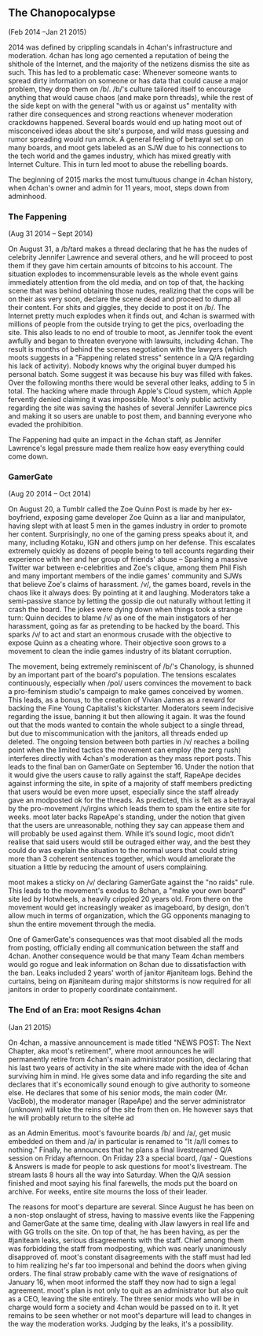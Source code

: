 == The Chanopocalypse ==

(Feb 2014 –Jan 21 2015)

2014 was defined by crippling scandals in 4chan's infrastructure and moderation. 4chan has long ago cemented a reputation of being the shithole of the Internet, and the majority of the netizens dismiss the site as such. This has led to a problematic case: Whenever someone wants to spread dirty information on someone or has data that could cause a major problem, they drop them on /b/. /b/'s culture tailored itself to encourage anything that would cause chaos (and make porn threads), while the rest of the side kept on with the general &quot;with us or against us&quot; mentality with rather dire consequences and strong reactions whenever moderation crackdowns happened. Several boards would end up hating moot out of misconceived ideas about the site's purpose, and wild mass guessing and rumor spreading would run amok. A general feeling of betrayal set up on many boards, and moot gets labeled as an SJW due to his connections to the tech world and the games industry, which has mixed greatly with Internet Culture. This in turn led moot to abuse the rebelling boards. 

The beginning of 2015 marks the most tumultuous change in 4chan history, when 4chan's owner and admin for 11 years, moot, steps down from adminhood.

=== The Fappening ===

(Aug 31 2014 – Sept 2014)

On August 31, a /b/tard makes a thread declaring that he has the nudes of celebrity Jennifer Lawrence and several others, and he will proceed to post them if they gave him certain amounts of bitcoins to his account. The situation explodes to incommensurable levels as the whole event gains immediately attention from the old media, and on top of that, the hacking scene that was behind obtaining those nudes, realizing that the cops will be on their ass very soon, declare the scene dead and proceed to dump all their content. For shits and giggles, they decide to post it on /b/. The Internet pretty much explodes when it finds out, and 4chan is swarmed with millions of people from the outside trying to get the pics, overloading the site. This also leads to no end of trouble to moot, as Jennifer took the event awfully and began to threaten everyone with lawsuits, including 4chan. The result is months of behind the scenes negotiation with the lawyers (which moots suggests in a &quot;Fappening related stress&quot; sentence in a Q/A regarding his lack of activity). Nobody knows why the original buyer dumped his personal batch. Some suggest it was because his buy was filled with fakes. Over the following months there would be several other leaks, adding to 5 in total. The hacking where made through Apple's Cloud system, which Apple fervently denied claiming it was impossible. Moot's only public activity regarding the site was saving the hashes of several Jennifer Lawrence pics and making it so users are unable to post them, and banning everyone who evaded the prohibition.

The Fappening had quite an impact in the 4chan staff, as Jennifer Lawrence's legal pressure made them realize how easy everything could come down.

=== GamerGate ===

(Aug 20 2014 – Oct 2014)

On August 20, a Tumblr called the Zoe Quinn Post is made by her ex-boyfriend, exposing game developer Zoe Quinn as a liar and manipulator, having slept with at least 5 men in the games industry in order to promote her content. Surprisingly, no one of the gaming press speaks about it, and many, including Kotaku, IGN and others jump on her defense. This escalates extremely quickly as dozens of people being to tell accounts regarding their experience with her and her group of friends' abuse – Sparking a massive Twitter war between e-celebrities and Zoe's clique, among them Phil Fish and many important members of the indie games' community and SJWs that believe Zoe's claims of harassment. /v/, the games board, revels in the chaos like it always does: By pointing at it and laughing. Moderators take a semi-passive stance by letting the gossip die out naturally without letting it crash the board. The jokes were dying down when things took a strange turn: Quinn decides to blame /v/ as one of the main instigators of her harassment, going as far as pretending to be hacked by the board. This sparks /v/ to act and start an enormous crusade with the objective to expose Quinn as a cheating whore. Their objective soon grows to a movement to clean the indie games industry of its blatant corruption.

The movement, being extremely reminiscent of /b/'s Chanology, is shunned by an important part of the board's population. The tensions escalates continuously, especially when /pol/ users convinces the movement to back a pro-feminism studio's campaign to make games conceived by women. This leads, as a bonus, to the creation of Vivian James as a reward for backing the Fine Young Capitalist's kickstarter. Moderators seem indecisive regarding the issue, banning it but then allowing it again. It was the found out that the mods wanted to contain the whole subject to a single thread, but due to miscommunication with the janitors, all threads ended up deleted. The ongoing tension between both parties in /v/ reaches a boiling point when the limited tactics the movement can employ (the zerg rush) interferes directly with 4chan's moderation as they mass report posts. This leads to the final ban on GamerGate on September 16. Under the notion that it would give the users cause to rally against the staff, RapeApe decides against informing the site, in spite of a majority of staff members predicting that users would be even more upset, especially since the staff already gave an modposted ok for the threads. As predicted, this is felt as a betrayal by the pro-movement /v/irgins which leads them to spam the entire site for weeks. moot later backs RapeApe's standing, under the notion that given that the users are unreasonable, nothing they say can appease them and will probably be used against them. While it’s sound logic, moot didn’t realise that said users would still be outraged either way, and the best they could do was explain the situation to the normal users that could string more than 3 coherent sentences together, which would ameliorate the situation a little  by reducing the amount of users complaining.

moot makes a sticky on /v/ declaring GamerGate against the &quot;no raids&quot; rule. This leads to the movement's exodus to 8chan, a &quot;make your own board&quot; site led by Hotwheels, a heavily crippled 20 years old. From there on the movement would get increasingly weaker as imageboard, by design, don't allow much in terms of organization, which the GG opponents managing to shun the entire movement through the media.

One of GamerGate's consequences was that moot disabled all the mods from posting, officially ending all communication between the staff and 4chan. Another consequence would be that many Team 4chan members would go rogue and leak information on 8chan due to dissatisfaction with the ban. Leaks included 2 years' worth of janitor #janiteam logs. Behind the curtains, being on #janiteam during major shitstorms is now required for all janitors in order to properly coordinate containment.

=== The End of an Era: moot Resigns 4chan ===

(Jan 21 2015)

On 4chan, a massive announcement is made titled &quot;NEWS POST: The Next Chapter, aka moot's retirement&quot;, where moot announces he will permanently retire from 4chan's main administrator position, declaring that his last two years of activity in the site where made with the idea of 4chan surviving him in mind. He gives some data and info regarding the site and declares that it's economically sound enough to give authority to someone else. He declares that some of his senior mods, the main coder (Mr. VacBob), the moderator manager (RapeApe) and the server administrator (unknown) will take the reins of the site from then on. He however says that he will probably return to the siteHe ad

as an Admin Emeritus. moot's favourite boards /b/ and /a/, get music embedded on them and /a/ in particular is renamed to &quot;It /a/ll comes to nothing.&quot; Finally, he announces that he plans a final livestreamed Q/A session on Friday afternoon. On Friday 23 a special board, /qa/ - Questions &amp; Answers is made for people to ask questions for moot's livestream. The stream lasts 8 hours all the way into Saturday. When the Q/A session finished and moot saying his final farewells, the mods put the board on archive. For weeks, entire site mourns the loss of their leader.

The reasons for moot's departure are several. Since August he has been on a non-stop onslaught of stress, having to massive events like the Fappening and GamerGate at the same time, dealing with Jlaw lawyers in real life and with GG trolls on the site. On top of that, he has been having, as per the #janiteam leaks, serious disagreements with the staff. Chief among them was forbidding the staff from modposting, which was nearly unanimously disapproved of. moot's constant disagreements with the staff must had led to him realizing he's far too impersonal and behind the doors when giving orders. The final straw probably came with the wave of resignations of January 16, when moot informed the staff they now had to sign a legal agreement. moot's plan is not only to quit as an administrator but also quit as a CEO, leaving the site entirely. The three senior mods who will be in charge would form a society and 4chan would be passed on to it. It yet remains to be seen whether or not moot's departure will lead to changes in the way the moderation works. Judging by the leaks, it's a possibility.